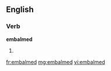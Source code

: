 ==English==

===Verb===
'''embalmed'''

# {{past of|embalm}}

[[fr:embalmed]]
[[mg:embalmed]]
[[vi:embalmed]]